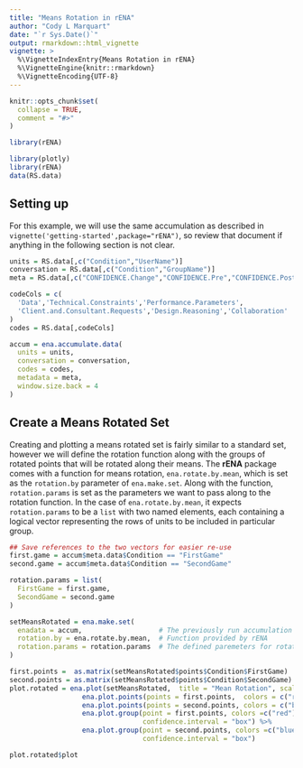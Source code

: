```yaml
---
title: "Means Rotation in rENA"
author: "Cody L Marquart"
date: "`r Sys.Date()`"
output: rmarkdown::html_vignette
vignette: >
  %\VignetteIndexEntry{Means Rotation in rENA}
  %\VignetteEngine{knitr::rmarkdown}
  %\VignetteEncoding{UTF-8}
---
```


```r
knitr::opts_chunk$set(
  collapse = TRUE,
  comment = "#>"
)
```
```r
library(rENA)
```
```r
library(plotly)
library(rENA)
data(RS.data)
```

## Setting up

For this example, we will use the same accumulation as described in `vignette('getting-started',package="rENA")`, so review that document if anything in the following section is not clear.

```r
units = RS.data[,c("Condition","UserName")]
conversation = RS.data[,c("Condition","GroupName")]
meta = RS.data[,c("CONFIDENCE.Change","CONFIDENCE.Pre","CONFIDENCE.Post","C.Change")]

codeCols = c(
  'Data','Technical.Constraints','Performance.Parameters',
  'Client.and.Consultant.Requests','Design.Reasoning','Collaboration'
)
codes = RS.data[,codeCols]

accum = ena.accumulate.data(
  units = units,
  conversation = conversation,
  codes = codes,
  metadata = meta,
  window.size.back = 4
)
```

## Create a Means Rotated Set

Creating and plotting a means rotated set is fairly similar to a standard set, however we will define the rotation function along with the groups of rotated points that will be rotated along their means.  The **rENA** package comes with a function for means rotation, `ena.rotate.by.mean`, which is set as the `rotation.by` parameter of `ena.make.set`.  Along with the function, `rotation.params` is set as the parameters we want to pass along to the rotation function.  In the case of `ena.rotate.by.mean`, it expects `rotation.params` to be a `list` with two named elements, each containing a logical vector representing the rows of units to be included in particular group.

```r
## Save references to the two vectors for easier re-use
first.game = accum$meta.data$Condition == "FirstGame"
second.game = accum$meta.data$Condition == "SecondGame"

rotation.params = list(
  FirstGame = first.game, 
  SecondGame = second.game
)

setMeansRotated = ena.make.set(
  enadata = accum,                   # The previously run accumulation above
  rotation.by = ena.rotate.by.mean,  # Function provided by rENA
  rotation.params = rotation.params  # The defined paremeters for rotation
)

first.points =  as.matrix(setMeansRotated$points$Condition$FirstGame)
second.points = as.matrix(setMeansRotated$points$Condition$SecondGame)
plot.rotated = ena.plot(setMeansRotated,  title = "Mean Rotation", scale.to = "p") %>%
                  ena.plot.points(points = first.points,  colors = c("red")) %>% 
                  ena.plot.points(points = second.points, colors = c("blue")) %>%
                  ena.plot.group(point = first.points, colors =c("red"), 
                                 confidence.interval = "box") %>%
                  ena.plot.group(point = second.points, colors =c("blue"), 
                                 confidence.interval = "box")

plot.rotated$plot
```
